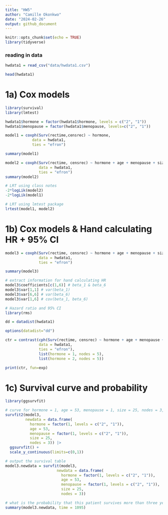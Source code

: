 ```yaml
---
title: "HW5"
author: "Camille Okonkwo"
date: "2024-02-26"
output: github_document
---
```


```r
knitr::opts_chunk$set(echo = TRUE)
library(tidyverse)
```

### reading in data
```r
hwdata1 = read_csv("data/hwdata1.csv")

head(hwdata1)
```

# 1a) Cox models
```r
library(survival)
library(lmtest)

hwdata1$hormone = factor(hwdata1$hormone, levels = c("2", "1"))
hwdata1$menopause = factor(hwdata1$menopause, levels=c("2", "1"))

model1 = coxph(Surv(rectime,censrec) ~ hormone,
            data = hwdata1,
            ties = "efron")

summary(model1)

model2 = coxph(Surv(rectime, censrec) ~ hormone + age + menopause + size + nodes, 
               data = hwdata1,
               ties = "efron")
summary(model2)

# LRT using class notes
-2*logLik(model2)
-2*logLik(model1)

# LRT using lmtest package
lrtest(model1, model2)
```

# 1b) Cox models & Hand calculating HR + 95% CI
```r
model3 = coxph(Surv(rectime, censrec) ~ hormone + age + menopause + size + nodes + hormone*nodes, 
               data = hwdata1,
               ties = "efron")

summary(model3)

# extract information for hand calculating HR
model3$coefficients[c(1,6)] # beta_1 & beta_6
model3$var[1,1] # var(beta_1)
model3$var[6,6] # var(beta_6)
model3$var[1,6] # cov(beta_1, beta_6)

# Hazard ratio and 95% CI
library(rms)

dd = datadist(hwdata1)

options(datadist="dd")

ctr = contrast(cph(Surv(rectime, censrec) ~ hormone + age + menopause + size + nodes + hormone*nodes, 
               data = hwdata1,
               ties = "efron"),
               list(hormone = 1, nodes = 5),
               list(hormone = 2, nodes = 5))

print(ctr, fun=exp)
```

# 1c) Survival curve and probability
```r
library(ggsurvfit)

# curve for hormone = 1, age = 53, menopause = 1, size = 25, nodes = 3, based on model3
survfit2(model3, 
         newdata = data.frame(
           hormone = factor(1, levels = c("2", "1")),
           age = 53,
           menopause = factor(1, levels = c("2", "1")),
           size = 25, 
           nodes = 3)) |>
  ggsurvfit() +
  scale_y_continuous(limits=c(0,1))

# output the survival table
model3.newdata = survfit(model3,
                       newdata = data.frame(
                         hormone = factor(1, levels = c("2", "1")),
                         age = 53,
                         menopause = factor(1, levels = c("2", "1")),
                         size = 25, 
                         nodes = 3))

# what is the probability that this patient survives more than three years (1095 days)?
summary(model3.newdata, time = 1095)

```
